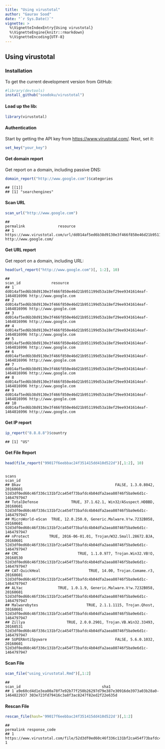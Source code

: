 ---
title: "Using virustotal"
author: "Gaurav Sood"
date: "`r Sys.Date()`"
vignette: >
  %\VignetteIndexEntry{Using virustotal}
  %\VignetteEngine{knitr::rmarkdown}
  %\VignetteEncoding{UTF-8}
---

## Using virustotal

### Installation

To get the current development version from GitHub:

```{r, eval=F, install}
#library(devtools)
install_github("soodoku/virustotal")
```

#### Load up the lib:

```{r, eval=F, load}
library(virustotal)
```

#### Authentication

Start by getting the API key from [https://www.virustotal.com/](https://www.virustotal.com/). Next, set it:

```{r, eval=F, api_key}
set_key("your_key")
```

#### Get domain report

Get report on a domain, including passive DNS:

```{r, eval=F,  domain}
domain_report("http://www.google.com")$categories
```
```
## [[1]]
## [1] "searchengines"
```
#### Scan URL 

```{r, eval=F, scan_url}
scan_url("http://www.google.com")
```

```
##                                                                                                             permalink               resource
## 1 https://www.virustotal.com/url/dd014af5ed6b38d9130e3f466f850e46d21b951199d53a18ef29ee9341614eaf/analysis/1464817664/ http://www.google.com/
```

#### Get URL report

Get report on a domain, including URL:

```{r, eval=F, url}
head(url_report("http://www.google.com")[, 1:2], 10)
```
```
##                                                                        scan_id              resource
## 1  dd014af5ed6b38d9130e3f466f850e46d21b951199d53a18ef29ee9341614eaf-1464816996 http://www.google.com
## 2  dd014af5ed6b38d9130e3f466f850e46d21b951199d53a18ef29ee9341614eaf-1464816996 http://www.google.com
## 3  dd014af5ed6b38d9130e3f466f850e46d21b951199d53a18ef29ee9341614eaf-1464816996 http://www.google.com
## 4  dd014af5ed6b38d9130e3f466f850e46d21b951199d53a18ef29ee9341614eaf-1464816996 http://www.google.com
## 5  dd014af5ed6b38d9130e3f466f850e46d21b951199d53a18ef29ee9341614eaf-1464816996 http://www.google.com
## 6  dd014af5ed6b38d9130e3f466f850e46d21b951199d53a18ef29ee9341614eaf-1464816996 http://www.google.com
## 7  dd014af5ed6b38d9130e3f466f850e46d21b951199d53a18ef29ee9341614eaf-1464816996 http://www.google.com
## 8  dd014af5ed6b38d9130e3f466f850e46d21b951199d53a18ef29ee9341614eaf-1464816996 http://www.google.com
## 9  dd014af5ed6b38d9130e3f466f850e46d21b951199d53a18ef29ee9341614eaf-1464816996 http://www.google.com
## 10 dd014af5ed6b38d9130e3f466f850e46d21b951199d53a18ef29ee9341614eaf-1464816996 http://www.google.com
```
#### Get IP report

```{r, eval=F, ip}
ip_report("8.8.8.8")$country
```
```
## [1] "US"
```

#### Get File Report

```{r, eval=F, file}
head(file_report("99017f6eebbac24f351415dd410d522d")[,1:2], 10)
```

```
                                                                    scans                                                                     scan_id
## Bkav                                           FALSE, 1.3.0.8042, 20160601 52d3df0ed60c46f336c131bf2ca454f73bafdc4b04dfa2aea80746f5ba9e6d1c-1464797947
## TotalDefense               TRUE, 37.1.62.1, Win32/ASuspect.HDBBD, 20160601 52d3df0ed60c46f336c131bf2ca454f73bafdc4b04dfa2aea80746f5ba9e6d1c-1464797947
## MicroWorld-eScan  TRUE, 12.0.250.0, Generic.Malware.V!w.7232B058, 20160601 52d3df0ed60c46f336c131bf2ca454f73bafdc4b04dfa2aea80746f5ba9e6d1c-1464797947
## nProtect         TRUE, 2016-06-01.01, Trojan/W32.Small.28672.BJA, 20160601 52d3df0ed60c46f336c131bf2ca454f73bafdc4b04dfa2aea80746f5ba9e6d1c-1464797947
## CMC                           TRUE, 1.1.0.977, Trojan.Win32.VB!O, 20160530 52d3df0ed60c46f336c131bf2ca454f73bafdc4b04dfa2aea80746f5ba9e6d1c-1464797947
## CAT-QuickHeal                      TRUE, 14.00, Trojan.Comame.r3, 20160601 52d3df0ed60c46f336c131bf2ca454f73bafdc4b04dfa2aea80746f5ba9e6d1c-1464797947
## ALYac                TRUE, 1.0.1.9, Generic.Malware.V!w.7232B058, 20160601 52d3df0ed60c46f336c131bf2ca454f73bafdc4b04dfa2aea80746f5ba9e6d1c-1464797947
## Malwarebytes                      TRUE, 2.1.1.1115, Trojan.Qhost, 20160601 52d3df0ed60c46f336c131bf2ca454f73bafdc4b04dfa2aea80746f5ba9e6d1c-1464797947
## Zillya                   TRUE, 2.0.0.2901, Trojan.VB.Win32.33493, 20160531 52d3df0ed60c46f336c131bf2ca454f73bafdc4b04dfa2aea80746f5ba9e6d1c-1464797947
## SUPERAntiSpyware                               FALSE, 5.6.0.1032, 20160601 52d3df0ed60c46f336c131bf2ca454f73bafdc4b04dfa2aea80746f5ba9e6d1c-1464797947
```

#### Scan File 

```{r, eval=F, scan_file}
scan_file("using_virustotal.Rmd")[,1:2]
```
```
##                                                                      scan_id                                     sha1
## 1 a9e60cd4d1e3ea00a78f7e92b77f250b26297d79e387e30916de3973a03b28a0-1464822937 303e723fd79416c3a8f3ac8247f82ed2f22e635d
```

#### Rescan File

```{r, eval=F, rescan_file}
rescan_file(hash='99017f6eebbac24f351415dd410d522d')[,1:2]
```

```
##                                                                                                               permalink response_code
## 1 https://www.virustotal.com/file/52d3df0ed60c46f336c131bf2ca454f73bafdc4b04dfa2aea80746f5ba9e6d1c/analysis/1464817836/             1
```

